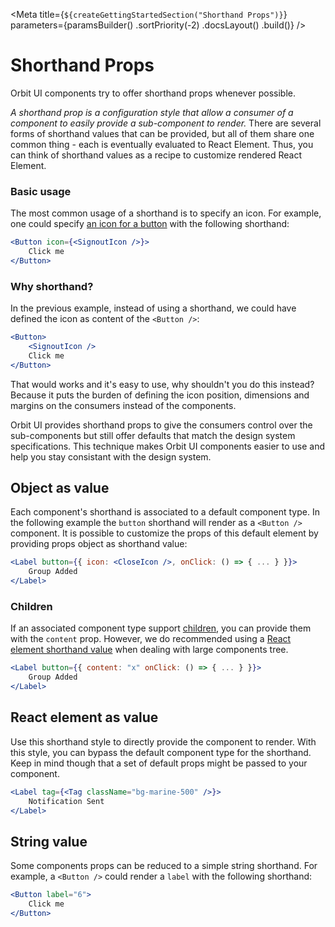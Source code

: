 
<Meta
    title={`${createGettingStartedSection("Shorthand Props")}`}
    parameters={paramsBuilder()
        .sortPriority(-2)
        .docsLayout(<IntroductionLayout sourcePath="/" />)
        .build()}
/>

# Shorthand Props

Orbit UI components try to offer shorthand props whenever possible.

_A shorthand prop is a configuration style that allow a consumer of a component to easily provide a sub-component to render._ There are several forms of shorthand values that can be provided, but all of them share one common thing - each is eventually evaluated to React Element. Thus, you can think of shorthand values as a recipe to customize rendered React Element.

### Basic usage

The most common usage of a shorthand is to specify an icon. For example, one could specify [an icon for a button](?path=/docs/components-button--icon#icon) with the following shorthand:

```jsx dark
<Button icon={<SignoutIcon />}>
    Click me
</Button>
```

### Why shorthand?

In the previous example, instead of using a shorthand, we could have defined the icon as content of the `<Button />`:

```jsx dark
<Button>
    <SignoutIcon />
    Click me
</Button>
```

That would works and it's easy to use, why shouldn't you do this instead? Because it puts the burden of defining the icon position, dimensions and margins on the consumers instead of the components.

Orbit UI provides shorthand props to give the consumers control over the sub-components but still offer defaults that match the design system specifications. This technique makes Orbit UI components easier to use and help you stay consistant with the design system.

## Object as value

Each component's shorthand is associated to a default component type. In the following example the `button` shorthand will render as a `<Button />` component. It is possible to customize the props of this default element by providing props object as shorthand value:

```jsx dark
<Label button={{ icon: <CloseIcon />, onClick: () => { ... } }}>
    Group Added
</Label>
```

### Children

If an associated component type support [children](https://reactjs.org/docs/composition-vs-inheritance.html), you can provide them with the `content` prop. However, we do recommended using a [React element shorthand value](#react-element-as-value) when dealing with large components tree.

```jsx dark
<Label button={{ content: "x" onClick: () => { ... } }}>
    Group Added
</Label>
```

## React element as value

Use this shorthand style to directly provide the component to render. With this style, you can bypass the default component type for the shorthand. Keep in mind though that a set of default props might be passed to your component.

```jsx dark
<Label tag={<Tag className="bg-marine-500" />}>
    Notification Sent
</Label>
```

## String value

Some components props can be reduced to a simple string shorthand. For example, a `<Button />` could render a `label` with the following shorthand:

```jsx dark
<Button label="6">
    Click me
</Button>
```
